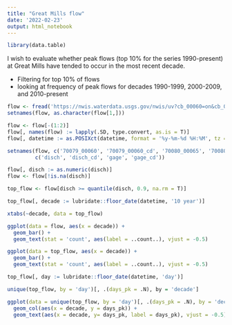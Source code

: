 ```yaml
---
title: "Great Mills flow"
date: '2022-02-23'
output: html_notebook
---
```


```r
library(data.table)
```

I wish to evaluate whether peak flows (top 10% for the series 1990-present) at Great Mills have tended to occur in the most recent decade. 

  - Filtering for top 10% of flows
  - looking at frequency of peak flows for decades 1990-1999, 2000-2009, and 2010-present
  
```r
flow <- fread('https://nwis.waterdata.usgs.gov/nwis/uv?cb_00060=on&cb_00065=on&format=rdb&site_no=01661500&period=&begin_date=1990-10-01&end_date=2022-02-23')
setnames(flow, as.character(flow[1,]))

flow <- flow[-(1:2)]
flow[, names(flow) := lapply(.SD, type.convert, as.is = T)]
flow[, datetime := as.POSIXct(datetime, format = '%y-%m-%d %H:%M', tz = 'America/New_York')]

setnames(flow, c('70079_00060', '70079_00060_cd', '70080_00065', '70080_00065_cd'),
         c('disch', 'disch_cd', 'gage', 'gage_cd'))

flow[, disch := as.numeric(disch)]
flow <- flow[!is.na(disch)]
```
  
```r
top_flow <- flow[disch >= quantile(disch, 0.9, na.rm = T)]
```
  
```r
top_flow[, decade := lubridate::floor_date(datetime, '10 year')]
```

```r
xtabs(~decade, data = top_flow)
```

```r
ggplot(data = flow, aes(x = decade)) +
  geom_bar() +
  geom_text(stat = 'count', aes(label = ..count..), vjust = -0.5)
```

```r
ggplot(data = top_flow, aes(x = decade)) +
  geom_bar() +
  geom_text(stat = 'count', aes(label = ..count..), vjust = -0.5)
```



```r
top_flow[, day := lubridate::floor_date(datetime, 'day')]

unique(top_flow, by = 'day')[, .(days_pk = .N), by = 'decade']
```

```r
ggplot(data = unique(top_flow, by = 'day')[, .(days_pk = .N), by = 'decade']) +
  geom_col(aes(x = decade, y = days_pk)) +
  geom_text(aes(x = decade, y= days_pk, label = days_pk), vjust = -0.5)
```


